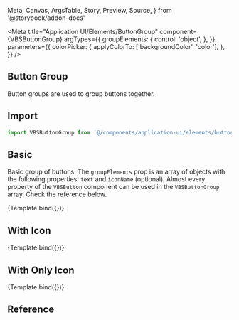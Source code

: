   Meta,
  Canvas,
  ArgsTable,
  Story,
  Preview,
  Source,
} from '@storybook/addon-docs'

<Meta
  title="Application UI/Elements/ButtonGroup"
  component={VBSButtonGroup}
  argTypes={{
    groupElements: {
      control: 'object',
    },
  }}
  parameters={{
    colorPicker: {
      applyColorTo: ['backgroundColor', 'color'],
    },
  }}
/>


## Button Group

Button groups are used to group buttons together.

## Import

```js
import VBSButtonGroup from '@/components/application-ui/elements/button-group'
```

## Basic

Basic group of buttons. The `groupElements` prop is an array of objects with the following properties: `text` and `iconName` (optional). Almost every property of the `VBSButton` component can be used in the `VBSButtonGroup` array. Check the reference below.

<Canvas>
  <Story
    name="Basic"
    args={{
      groupElements: [
        { text: 'Button 1' },
        { text: 'Button 2' },
        { text: 'Button 3' },
      ],
    }}
  >
    {Template.bind({})}
  </Story>
</Canvas>

## With Icon

<Canvas>
  <Story
    name="With Icon"
    args={{
      groupElements: [
        { text: 'Button 1', iconName: 'academic-cap' },
        { text: 'Button 2', iconName: 'adjustments-vertical' },
        { text: 'Button 3', iconName: 'arrow-up-tray' },
      ],
    }}
  >
    {Template.bind({})}
  </Story>
</Canvas>

## With Only Icon

<Canvas>
  <Story
    name="With Only Icon"
    args={{
      groupElements: [
        { iconName: 'chevron-left' },
        { iconName: 'chevron-right' },
      ],
    }}
  >
    {Template.bind({})}
  </Story>
</Canvas>

## Reference

<ArgsTable of={VBSButtonGroup} />
